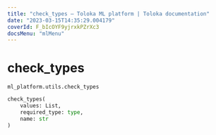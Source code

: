 ```yaml
---
title: "check_types — Toloka ML platform | Toloka documentation"
date: "2023-03-15T14:35:29.004179"
coverId: F_bIcOYF9yjrxkPZrXc3
docsMenu: "mlMenu"
---
```


# check_types

`ml_platform.utils.check_types`

```python
check_types(
    values: List,
    required_type: type,
    name: str
)
```